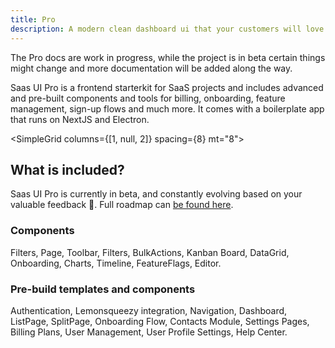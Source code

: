 ```yaml
---
title: Pro
description: A modern clean dashboard ui that your customers will love.
---
```


<Info>
  The Pro docs are work in progress, while the project is in beta certain things
  might change and more documentation will be added along the way.
</Info>

Saas UI Pro is a frontend starterkit for SaaS projects and includes advanced and pre-built components and tools for billing, onboarding, feature management, sign-up flows and much more.
It comes with a boilerplate app that runs on NextJS and Electron.

<SimpleGrid columns={[1, null, 2]} spacing={8} mt="8">
  <QuickLink
    href="/docs/pro/installation/overview"
    width="100%"
    title="Quickstarts"
    description="Get started quickly with Saas UI."
    label="Get started"
  />
  <QuickLink
    href="https://demo.saas-ui.dev"
    width="100%"
    title="Demo"
    description="Try Saas UI Pro in action."
    label="View demo"
  />
  <QuickLink
    href="/docs/components"
    width="100%"
    title="Components"
    description="View all Saas UI components."
    label="Browse"
  />
  <QuickLink
    href="https://roadmap.saas-ui.dev/roadmap"
    title="Roadmap"
    description="Feature requests and public roadmap."
    label="View roadmap"
  />
</SimpleGrid>

## What is included?

Saas UI Pro is currently in beta, and constantly evolving based on your valuable feedback 🤩. Full roadmap can [be found here](https://roadmap.saas-ui.dev/roadmap).

### Components

Filters, Page, Toolbar, Filters, BulkActions, Kanban Board, DataGrid, Onboarding, Charts, Timeline, FeatureFlags, Editor.

### Pre-build templates and components

Authentication, Lemonsqueezy integration, Navigation, Dashboard, ListPage, SplitPage, Onboarding Flow, Contacts Module, Settings Pages, Billing Plans, User Management, User Profile Settings, Help Center.
